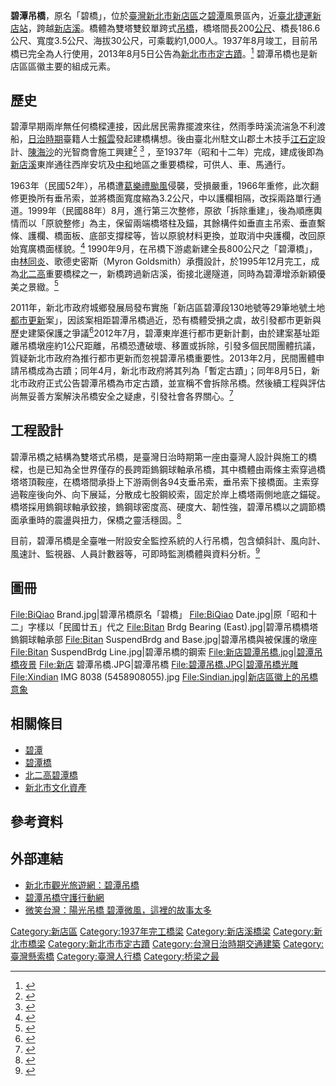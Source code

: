 {{Coord|24.956572|N|121.536044|E|region:TW|display=title}}
{{TW monument
|name = 碧潭吊橋
|image = 碧潭吊橋(2014年).JPG
|imagename = 碧潭吊橋(2014年)
|othername= 碧橋
|formalname= 碧潭吊橋
|level = 直轄市定古蹟
|class= 橋樑
|location = {{TWN}}[[新北市|新北市]][[新店區|新店區]][[新店溪|新店溪]]中游<br>{{Coord|24.956572|N|121.536044|E|type:landmark}}
|time ={{Flagicon|Empire of Japan}} 日治昭和十二年（1937年）
|cost = 免門票
|open = 
|reg_url =https://nchdb.boch.gov.tw/assets/advanceSearch/monument/20130805000001
}}
{{Infobox_Bridge
|bridge_name= 碧潭吊橋
|image= 
|caption= 碧潭吊橋光雕
|official_name= 碧潭吊橋
|other_name = 碧橋
|carries= 人行步道
|crosses= [[新店溪|新店溪]]
|locale= [[新北市|新北市]][[新店區|新店區]]
|maint= [[新北市政府|新北市政府]]
|id=
|design= [[懸索橋|懸索橋]]
|designer=[[江石定|江石定]]
|architect=[[陳海沙|陳海沙]]
|mainspan= 
|length= {{Convert|186.6|m|ft|0}}
|width= {{Convert|3.5|m|ft|0}}
|height={{Convert|20|m|}}
|clearance=
|below=
|traffic=
|begin= 1936年6月
|complete=1937年（昭和十二年）
|open= 
|closed=
|cost= 6萬6420日圓
|heritage=[[新北市文化資產|新北市文化資產]]
|toll= 無
|preceded= 思源橋
|followed= [[福爾摩沙高速公路碧潭橋|福爾摩沙高速公路碧潭橋]]
|map_cue=
|map_image=
|map_text=
|map_width=
|coordinates= {{Coord|24.956572|N|121.536044|E}}
|lat=
|long=
|references=[https://www.xindian.ntpc.gov.tw/content/?parent_id=10224 新店區公所- 碧潭歷史]
}}
'''碧潭吊橋'''，原名「碧橋」，位於[[臺灣|臺灣]][[新北市|新北市]][[新店區|新店區]]之[[碧潭|碧潭]]風景區內，近[[臺北捷運|臺北捷運]][[新店站_(新北市)|新店站]]，跨越[[新店溪|新店溪]]。橋體為雙塔雙鉸單跨式[[吊橋|吊橋]]，橋塔間長200[[公尺|公尺]]、橋長186.6公尺、寬度3.5公尺、海拔30公尺，可乘載約1,000人。1937年8月竣工，目前吊橋已完全為人行使用，2013年8月5日公告為[[新北市文化資產|新北市市定古蹟]]。<ref>{{Cite web|author=|title=碧潭吊橋|url=https://nchdb.boch.gov.tw/assets/advanceSearch/monument/20130805000001|work=文化部文化資產局|accessdate=}}</ref> 碧潭吊橋也是新店區區徽主要的組成元素。

== 歷史 ==
碧潭早期兩岸無任何橋樑連接，因此居民需靠擺渡來往，然雨季時溪流湍急不利渡船，[[臺灣日治時期|日治時期]]臺籍人士[[賴雲|賴雲]]發起建橋構想。後由臺北州駐文山郡土木技手[[江石定|江石定]]設計、[[陳海沙|陳海沙]]的光智商會施工興建<ref>{{Cite journal|author=張家榮|title=碧潭與碧潭吊橋|journal=臺灣文獻季刊別冊|volume=64|issue=45|pages=60|url=http://www.th.gov.tw/web/pagedoc.php?nd2=N2-0606-642|accessdate=2014-04-25|date=2013-06-30|deadurl=yes|archiveurl=https://web.archive.org/web/20140426233250/http://www.th.gov.tw/web/pagedoc.php?nd2=N2-0606-642|archivedate=2014-04-26}}</ref> <ref>{{Cite news|author=記者陳玉梅採訪整理|title=公民之聲：房子拆不好 碧潭吊橋都毀了（王偉民）|url=http://www.appledaily.com.tw/appledaily/article/headline/20140217/35645600/|accessdate=2014-04-21|newspaper=台灣蘋果日報|date=2014-02-17}}</ref> ，至1937年（昭和十二年）完成，建成後即為[[新店溪|新店溪]]東岸通往西岸安坑及[[中和區|中和]]地區之重要橋樑，可供人、車、馬通行。

1963年（民國52年），吊橋遭[[台风葛乐礼_(1963年)|葛樂禮颱風]]侵襲，受損嚴重，1966年重修，此次翻修更換所有垂吊索，並將橋面寬度縮為3.2公尺，中以護欄相隔，改採兩路單行通道。1999年（民國88年）8月，進行第三次整修，原欲「拆除重建」，後為順應輿情而以「原貌整修」為主，保留兩端橋塔柱及錨，其餘構件如垂直主吊索、垂直繫條、護欄、橋面板、底部支撐樑等，皆以原貌材料更換，並取消中央護欄，改回原始寬廣橋面樣貌。<ref>{{Cite book|author=臺北縣縣長蘇貞昌|title=碧潭吊橋原貌整修誌|year=2000-07-22}}</ref> 1990年9月，在吊橋下游處新建全長800公尺之「碧潭橋」，由[[林同炎|林同炎]]、歌德史密斯（Myron Goldsmith）承攬設計，於1995年12月完工，成為[[北二高|北二高]]重要橋樑之一，新橋跨過新店溪，銜接北邊隧道，同時為碧潭增添新穎優美之景緻。<ref>{{Cite book|author=蔡俊鐿編著|title=橋樑－－築橋亦築夢|year=2003|publisher=科技圖書|location=臺北市|isbn=9576553709|pages=124}}</ref> 

2011年，新北市政府城鄉發展局發布實施「新店區碧潭段130地號等29筆地號土地[[都市更新|都市更新]]案」，因該案相距碧潭吊橋過近，恐有橋體受損之虞，故引發都市更新與歷史建築保護之爭議<ref>{{Cite web|author=新北市政府城鄉發展局|title=發布實施「新北市新店區碧潭段130地號等26筆土地都市更新事業計畫」書圖|url=http://www.planning.ntpc.gov.tw/web/AB?command=showDetail&postId=219895|accessdate=2014-04-21|deadurl=yes|archiveurl=https://web.archive.org/web/20140422232939/http://www.planning.ntpc.gov.tw/web/AB?command=showDetail&postId=219895|archivedate=2014-04-22}}</ref>2012年7月，碧潭東岸進行都市更新計劃，由於建案基址距離吊橋墩座約1公尺距離，吊橋恐遭破壞、移置或拆除，引發多個民間團體抗議，質疑新北市政府為推行都市更新而忽視碧潭吊橋重要性。2013年2月，民間團體申請吊橋成為古蹟；同年4月，新北市政府將其列為「暫定古蹟」；同年8月5日，新北市政府正式公告碧潭吊橋為市定古蹟，並宣稱不會拆除吊橋。然後續工程與評估尚無妥善方案解決吊橋安全之疑慮，引發社會各界關心。<ref>{{Cite news|author=李定宇、曾佳俊╱新北報導|title=免拆了 碧潭吊橋列古蹟|url=http://www.appledaily.com.tw/appledaily/article/headline/20130801/35190776/|accessdate=2014-04-21|newspaper=台灣蘋果日報|date=2013-08-01}}</ref>

== 工程設計 ==
碧潭吊橋之結構為雙塔式吊橋，是臺灣日治時期第一座由臺灣人設計與施工的橋樑，也是已知為全世界僅存的長跨距鎢鋼球軸承吊橋，其中橋體由兩條主索穿過橋塔塔頂鞍座，在橋塔間承掛上下游兩側各94支垂吊索，垂吊索下接橋面。主索穿過鞍座後向外、向下展延，分散成七股鋼絞索，固定於岸上橋塔兩側地底之錨碇。橋塔採用鎢鋼球軸承鉸接，鎢鋼球密度高、硬度大、韌性強，碧潭吊橋以之調節橋面承重時的震盪與扭力，保橋之靈活穩固。<ref>{{Cite news|author=陳皓嬿|title=吊橋解析／鎢鋼球軸承 撐起碧潭吊橋|url=http://mag.udn.com/mag/edu/storypage.jsp?f_ART_ID=480996|accessdate=2014-04-21|newspaper=聯合報|date=2013-10-14}}</ref> 

目前，碧潭吊橋是全臺唯一附設安全監控系統的人行吊橋，包含傾斜計、風向計、風速計、監視器、人員計數器等，可即時監測橋體與資料分析。<ref>{{Cite book|author=陳銘鴻等編撰，財團法人中華顧問工程司編著|title=紀錄台灣吊橋|year=2013|publisher=科技圖書|location=臺北市|isbn=9789572872772|pages=125}}</ref> 



==圖冊==
<gallery>
File:BiQiao Brand.jpg|碧潭吊橋原名「碧橋」
File:BiQiao Date.jpg|原「昭和十二」字樣以「民國廿五」代之
File:Bitan Brdg Bearing (East).jpg|碧潭吊橋橋塔鎢鋼球軸承部
File:Bitan SuspendBrdg and Base.jpg|碧潭吊橋與被保護的墩座
File:Bitan SuspendBrdg Line.jpg|碧潭吊橋的鋼索
File:新店碧潭吊橋.jpg|碧潭吊橋夜景
File:新店 碧潭吊橋.JPG|碧潭吊橋
File:碧潭吊橋.JPG|碧潭吊橋光雕
File:Xindian IMG 8038 (5458908055).jpg
File:Sindian.jpg|新店區徽上的吊橋意象
</gallery>

== 相關條目 ==
* [[碧潭|碧潭]]
* [[碧潭大橋|碧潭橋]]
* [[福爾摩沙高速公路碧潭橋|北二高碧潭橋]]
* [[新北市文化資產|新北市文化資產]]

== 參考資料 ==
{{Reflist}}

== 外部連結 ==
* [https://tour.ntpc.gov.tw/zh-tw/food/Detail?wnd_id=60&id=110096 新北市觀光旅遊網：碧潭吊橋]
* [https://www.facebook.com/BiTanbridge 碧潭吊橋守護行動網]
* [https://smiletaiwan.cw.com.tw/article/1078 微笑台灣：陽光吊橋 碧潭微風，這裡的故事太多]

{{中華民國直轄市定古蹟}}
{{新北市文化資產}}
{{淡水河流域橋樑}}
[[Category:新店區|Category:新店區]]
[[Category:1937年完工橋梁|Category:1937年完工橋梁]]
[[Category:新店溪橋梁|Category:新店溪橋梁]]
[[Category:新北市橋梁|Category:新北市橋梁]]
[[Category:新北市市定古蹟|Category:新北市市定古蹟]]
[[Category:台灣日治時期交通建築|Category:台灣日治時期交通建築]]
[[Category:臺灣懸索橋|Category:臺灣懸索橋]]
[[Category:臺灣人行橋|Category:臺灣人行橋]]
[[Category:桥梁之最|Category:桥梁之最]]